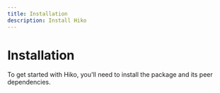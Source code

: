 ```yaml
---
title: Installation
description: Install Hiko
---
```


# Installation

To get started with Hiko, you'll need to install the package and its peer dependencies.
